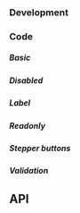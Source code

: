 
### Development

### Code

##### Basic

<NumberInputPlayground />

##### Disabled

<NumberInputDisabledPlayground />

##### Label

<NumberInputLabelPlayground />

##### Readonly

<NumberInputReadonlyPlayground />

##### Stepper buttons

<NumberInputStepperButtonPlayground />

##### Validation

<NumberInputValidationPlayground />

## API

<PropsApi />
